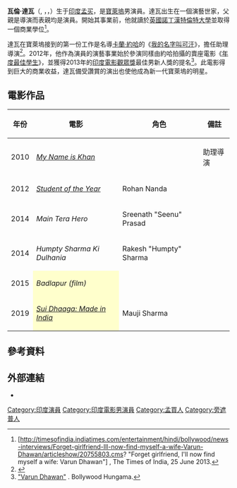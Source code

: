 {{藝人
| 姓名     = 瓦倫·達瓦
| 類型     = 男演員
| 圖片     = Varun Dhawan promoting Badrinath Ki Dulhania.jpg
| 圖片尺寸 = 250px
| 圖片簡介 = 
| 出生日期 = {{birth_date_and_age|1987|4|24}}
| 國籍     = {{INDIA}}
| 暱稱     = 
| 出生地點 = {{IND}}[[孟买|孟买]]
| 星座     = 
| 逝世日期 = 
| 逝世地點 = 
| 宗教信仰 = 
| 父母 = 
| 配偶     = {{marriage|Natasha Dalal|2021}}
| 出道日期 = 
| 出道作品 =
| 活躍年代 = 2012年至今
| IMDb    = 3315894
}}

'''瓦倫·達瓦'''（{{lang-hi|वरुण धवन}}, {{lang-pa|ਵਰੁਣ ਧਵਨ}}，{{lang-en|'''Varun Dhawan'''}}，{{bd|1987年|4月24日|catIdx=D}}）生于[[印度|印度]][[孟买|孟买]]，是[[寶萊塢|寶萊塢]]男演員。達瓦出生在一個演藝世家，父親是導演而表親均是演員。開始其事業前，他就讀於[[英國|英國]][[諾丁漢特倫特大學|諾丁漢特倫特大學]]並取得一個商業學位<ref>[http://timesofindia.indiatimes.com/entertainment/hindi/bollywood/news-interviews/Forget-girlfriend-Ill-now-find-myself-a-wife-Varun-Dhawan/articleshow/20755803.cms? "Forget girlfriend, I'll now find myself a wife: Varun Dhawan"] {{Wayback|url=http://timesofindia.indiatimes.com/entertainment/hindi/bollywood/news-interviews/Forget-girlfriend-Ill-now-find-myself-a-wife-Varun-Dhawan/articleshow/20755803.cms |date=20181226123101 }}, The Times of India, 25 June 2013.</ref>。

達瓦在寶萊塢接到的第一份工作是名導[[卡蘭·約哈|卡蘭·約哈]]的《[[我的名字叫可汗|我的名字叫可汗]]》，擔任助理導演<ref>{{Cite web |url=http://www.hindustantimes.com/Entertainment/Bollywood/The-new-stars-of-Bollywood/Article1-644946.aspx |title=Hindustan Times "The new stars of Bollywood" |accessdate=2014-07-29 |archive-date=2012-10-05 |archive-url=https://web.archive.org/web/20121005081045/http://www.hindustantimes.com/Entertainment/Bollywood/The-new-stars-of-Bollywood/Article1-644946.aspx |dead-url=no }}</ref>。2012年，他作為演員的演藝事業始於參演同樣由約哈拍攝的賣座電影《[[年度最佳學生|年度最佳學生]]》，並獲得2013年的[[印度電影觀眾獎|印度電影觀眾獎]]最佳男新人獎的提名<ref>[http://www.bollywoodhungama.com/celebritymicro/awards/id/85671 "Varun Dhawan"] {{Wayback|url=http://www.bollywoodhungama.com/celebritymicro/awards/id/85671 |date=20160303211648 }}. Bollywood Hungama.</ref>。此電影得到巨大的商業收益，達瓦備受讚賞的演出也使他成為新一代寶萊塢的明星。

== 電影作品 ==
{| class="wikitable sortable plainrowheaders"
|- style="text-align:center;"
! scope="col"|年份
! scope="col"|電影
! scope="col"|角色
! class="unsortable" scope="col"|備註
|-
|2010
!scope="row"|''[[我的名字叫可汗|My Name is Khan]]''
|	
|助理導演
|-
| 2012
!scope="row"|''[[年度最佳學生|Student of the Year]]''
| Rohan Nanda
|
|-
| 2014
!scope="row" |''Main Tera Hero''
| Sreenath "Seenu" Prasad
|
|-
| 2014
!scope="row" |''Humpty Sharma Ki Dulhania''
| Rakesh "Humpty" Sharma
|
|-
| 2015
! scope="row" style="background:#ffc;"|''Badlapur (film)''{{dagger|alt=Films that have not yet been released}}
| 
| 
|-
| 2019
! scope="row" style="background:#ffc;"|''[[印度制造|Sui Dhaaga: Made in India]]''
| Mauji Sharma
| 
|}

== 參考資料 ==
<references/>

== 外部連結 ==
* {{imdb name|id=3315894}}

{{DEFAULTSORT: Dhawan, Varun}}
[[Category:印度演員|Category:印度演員]]
[[Category:印度電影男演員|Category:印度電影男演員]]
[[Category:孟買人|Category:孟買人]]
[[Category:旁遮普人|Category:旁遮普人]]